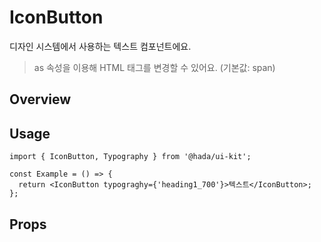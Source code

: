 
<Meta of={TextStories} />

# IconButton

디자인 시스템에서 사용하는 텍스트 컴포넌트에요.

> as 속성을 이용해 HTML 태그를 변경할 수 있어요. (기본값: span)

## Overview

<Canvas of={TextStories.AllTexts} />

## Usage

```tsx
import { IconButton, Typography } from '@hada/ui-kit';

const Example = () => {
  return <IconButton typograghy={'heading1_700'}>텍스트</IconButton>;
};
```

## Props

<ArgsTable of={Text} />
